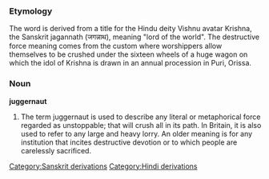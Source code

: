 ===Etymology===
The word is derived from a title for the Hindu deity Vishnu avatar Krishna, the Sanskrit jagannath (जगन्नाथ), meaning "lord of the world". The destructive force meaning comes from the custom where worshippers allow themselves to be crushed under the sixteen wheels of a huge wagon on which the idol of Krishna is drawn in an annual procession in Puri, Orissa.

===Noun===
'''juggernaut'''

#The term juggernaut is used to describe any literal or metaphorical force regarded as unstoppable; that will crush all in its path. In Britain, it is also used to refer to any large and heavy lorry. An older meaning is for any institution that incites destructive devotion or to which people are carelessly sacrificed.
[[Category:Sanskrit derivations]]
[[Category:Hindi derivations]]